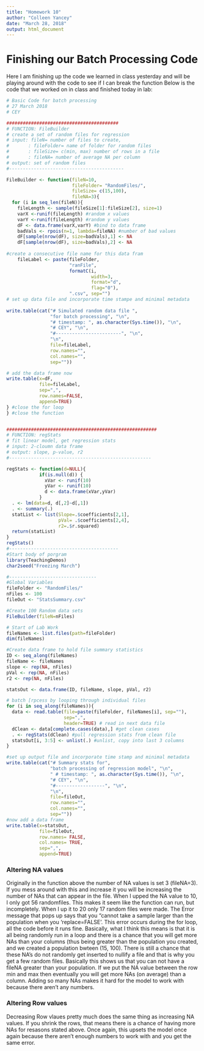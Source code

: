 ```yaml
---
title: "Homework 10"
author: "Colleen Yancey"
date: "March 28, 2018"
output: html_document
---
```


# Finishing our Batch Processing Code
Here I am finishing up the code we learned in class yesterday and will be playing around with the code to see if I can break the function
Below is the code that we worked on in class and finished today in lab:
```r
# Basic Code for batch processing
# 27 March 2018
# CEY

#########################################
# FUNCTION: FileBuilder
# create a set of random files for regression
# input: fileN= number of files to create, 
#       : fileFolder= name of folder for random files
#       : fileSize= c(min, max) number of rows in a file
#       : fileNA= number of average NA per column
# output: set of random files
#------------------------------------------

FileBuilder <- function(fileN=10,
                        fileFolder= "RandomFiles/",
                        fileSize= c(15,100),
                        fileNA=3){
  for (i in seq_len(fileN)){
    fileLength <- sample(fileSize[1]:fileSize[2], size=1)
    varX <-runif(fileLength) #random x values
    varY <-runif(fileLength) #random y values
    dF <- data.frame(varX,varY) #bind to data frame
    badVals <- rpois(n=1, lambda=fileNA) #number of bad values
    dF[sample(nrow(dF), size=badVals),1] <- NA
    dF[sample(nrow(dF), size=badVals),2] <- NA
    
#create a consecutive file name for this data fram
    fileLabel <- paste(fileFolder,
                       "ranFile",
                       formatC(i,
                               width=3,
                               format="d",
                               flag="0"),
                       ".csv", sep="")
# set up data file and incorporate time stampe and minimal metadata
    
write.table(cat("# Simulated random data file ",
                "for batch processing", "\n",
                "# timestamp: ", as.character(Sys.time()), "\n",
                "# CEY", "\n",
                "#------------------------", "\n",
                "\n",
                file=fileLabel,
                row.names="",
                col.names="",
                sep=""))

# add the data frame now
write.table(x=dF,
            file=fileLabel,
            sep=",",
            row.names=FALSE,
            append=TRUE)
} #close the for loop
} #close the function


#######################################################
# FUNCTION: regStats
# fit linear model, get regression stats
# input: 2-cloumn data frame
# output: slope, p-value, r2
#----------------------------------------------------

regStats <- function(d=NULL){
            if(is.null(d)) {
              xVar <- runif(10)
              yVar <- runif(10)
              d <- data.frame(xVar,yVar)
            }
  . <- lm(data=d, d[,2]~d[,1])
  . <- summary(.)
  statList <- list(Slope=.$coefficients[2,1],
                   pVal= .$coefficients[2,4],
                   r2=.$r.squared)
  return(statList)
} 
regStats()
#----------------------------------------
#Start body of porgram
library(TeachingDemos)
char2seed("Freezing March")

#--------------------------------
#Global Variables
fileFolder <- "RandomFiles/"
nFiles <- 100
fileOut <- "StatsSummary.csv"

#Create 100 Random data sets
FileBuilder(fileN=nFiles)

# Start of Lab Work
fileNames <- list.files(path=fileFolder)
dim(fileNames)

#Create data frame to hold file summary statistics
ID <- seq_along(fileNames)
fileName <- fileNames
slope <- rep(NA, nFiles)           
pVal <- rep(NA, nFiles)    
r2 <- rep(NA, nFiles)

statsOut <- data.frame(ID, fileName, slope, pVal, r2)

# batch [rpcess by looping through individual files
for (i in seq_along(fileNames)){
  data <- read.table(file=paste(fileFolder, fileNames[i], sep=""),
                     sep=",",
                     header=TRUE) # read in next data file
  dClean <- data[complete.cases(data),] #get clean cases
  . <- regStats(dClean) #pull regression stats from clean file
  statsOut[i, 3:5] <- unlist(.) #unlist, copy into last 3 columns
}

#set up output file and incorporate time stamp and minimal metadata
write.table(cat("# Summary stats for",
                "batch processing of regression model", "\n",
                " # timestamp: ", as.character(Sys.time()), "\n",
                "# CEY", "\n",
                "#------------------", "\n",
                "\n",
                file=fileOut,
                row.names="",
                col.names="",
                sep=""))
#now add a data frame
write.table(x=statsOut,
            file=fileOut,
            row.names= FALSE,
            col.names= TRUE,
            sep=",",
            append=TRUE)
```

### Altering NA values
Originally in the function above the number of NA values is set 3 (fileNA=3). If you mess around with this and increase it you will be increasing the number of NAs that can appear in the file. When I upped the NA value to 10, I only got 56 randomfiles. This makes it seem like the function can run, but incompletely. When I up it to 20 only 17 random files were made. The Error message that pops up says that you "cannot take a sample larger than the population when you 'replace=FALSE'. This error occurs during the for loop, all the code before it runs fine. Basically, what I think this means is that it is all being randomly run in a loop and there is a chance that you will get more NAs than your columns (thus being greater than the population you created, and we created a population bwteen (15, 100). There is still a chance that these NA's do not randomly get inserted to nullify a file and that is why you get a few random files. Basically this shows us that you can not have a fileNA greater than your population. If we put the NA value between the row min and max then eventually you will get more NAs (on average) than a column. Adding so many NAs makes it hard for the model to work with because there aren't any numbers. 

### Altering Row values
Decreasing Row vlaues pretty much does the same thing as increasing NA values. If you shrink the rows, that means there is a chance of having more NAs for resasons stated above. Once again, this upsets the model once again because there aren't enough numbers to work with and you get the same error.


